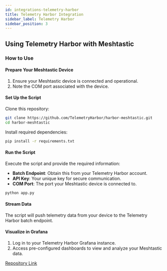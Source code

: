 ```yaml
---
id: integrations-telemetry-harbor
title: Telemetry Harbor Integration
sidebar_label: Telemetry Harbor
sidebar_position: 3
---
```


## Using Telemetry Harbor with Meshtastic

### How to Use

#### Prepare Your Meshtastic Device

1. Ensure your Meshtastic device is connected and operational.
2. Note the COM port associated with the device.

#### Set Up the Script

Clone this repository:

```sh
git clone https://github.com/TelemetryHarbor/harbor-meshtastic.git
cd harbor-meshtastic
```

Install required dependencies:

```sh
pip install -r requirements.txt
```

#### Run the Script

Execute the script and provide the required information:

- **Batch Endpoint**: Obtain this from your Telemetry Harbor account.
- **API Key**: Your unique key for secure communication.
- **COM Port**: The port your Meshtastic device is connected to.

```sh
python app.py
```

#### Stream Data

The script will push telemetry data from your device to the Telemetry Harbor batch endpoint.

#### Visualize in Grafana

1. Log in to your Telemetry Harbor Grafana instance.
2. Access pre-configured dashboards to view and analyze your Meshtastic data.

[Repository Link](https://github.com/TelemetryHarbor/harbor-meshtastic)
